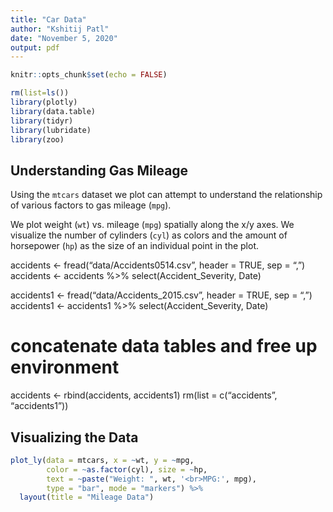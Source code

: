 ```yaml
---
title: "Car Data"
author: "Kshitij Patl"
date: "November 5, 2020"
output: pdf
---
```


```r
knitr::opts_chunk$set(echo = FALSE)
```
```r
rm(list=ls())
library(plotly)
library(data.table)
library(tidyr)
library(lubridate)
library(zoo)
```
## Understanding Gas Mileage

Using the `mtcars` dataset we plot can attempt to understand the relationship
of various factors to gas mileage (`mpg`).

We plot weight (`wt`) vs. mileage (`mpg`) spatially along the x/y axes. We 
visualize the number of cylinders (`cyl`) as colors and the amount of
horsepower (`hp`) as the size of an individual point in the plot.

accidents <- fread("data/Accidents0514.csv", header = TRUE, 
                       sep = ",")
accidents <- accidents %>%
  select(Accident_Severity, Date)

accidents1 <- fread("data/Accidents_2015.csv", header = TRUE, 
                     sep = ",")
accidents1 <- accidents1 %>%
  select(Accident_Severity, Date)

# concatenate data tables and free up environment
accidents <- rbind(accidents, accidents1)
rm(list = c("accidents", "accidents1"))

## Visualizing the Data

```r
plot_ly(data = mtcars, x = ~wt, y = ~mpg, 
        color = ~as.factor(cyl), size = ~hp,
        text = ~paste("Weight: ", wt, '<br>MPG:', mpg),
        type = "bar", mode = "markers") %>%
  layout(title = "Mileage Data")
```

